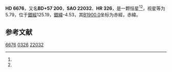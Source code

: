 {{Starbox begin
| name = HD 6676
}}
{{Starbox observe
| epoch = [[J2000.0|J2000.0]]
| constell = {{星座名待查}}<ref name=SIMBAD>{{cite web
 | url=http://simbad.u-strasbg.fr/simbad/sim-id?Ident=HR+326
 | title =Pulsating variable Star
 | publisher=Centre de Données astronomiques de Strasbourg
 | work=SIMBAD
 | accessdate=2012-07-13}}</ref><ref name=DATA>{{cite web
 | url=http://vizier.u-strasbg.fr/viz-bin/VizieR-5?-out.add=.&-source=5050&-corr=PK=HR&-out.max=9999&HR=326
 | title=VizieR Detailed Page
 | accessdate=2012-07-13
 | archive-date=2016-03-04
 | archive-url=https://web.archive.org/web/20160304214719/http://vizier.u-strasbg.fr/viz-bin/VizieR-5?-out.add=.&-source=5050&-corr=PK=HR&-out.max=9999&HR=326
 | dead-url=no
 }}</ref>
| 星官 = 
| ra = {{RA|1|8|33.3}}<ref name=SIMBAD /><ref name=DATA />
| dec = {{DEC|+58|15|49}}<ref name=SIMBAD /><ref name=DATA />
| appmag_v = 5.79<ref name=SIMBAD /><ref name=DATA />
}}
{{Starbox character
| class = B8V<ref name=SIMBAD /><ref name=DATA />
| b-v = -0.01<ref name=SIMBAD /><ref name=DATA />
| u-b = -0.27<ref name=SIMBAD /><ref name=DATA />
| r-i = <ref name=SIMBAD /><ref name=DATA />
| variable = 
}}
{{Starbox astrometry
| radial_v = -0.27
| prop_mo_ra = -4
| parallax = 
| p_error = 
}}
{{Starbox catalog
| names =BD+57 200，[[SAO星表|SAO]] 22032，[[HD星表|HD]] 6676，[[HR星表|HR]] 326}}
{{Starbox reference |Simbad=HR+326}}
{{Starbox end}}

'''HD 6676'''，又名'''BD+57 200'''，'''SAO 22032'''、'''HR 326'''，是一颗恒星<ref name=SIMBAD /><ref name=DATA />，视星等为5.79，位于[[銀道座標系|銀經]]125.19，[[銀道座標系|銀緯]]-4.53，其[[B1900.0|B1900.0]]坐标为赤經{{RA|1|2|25.6}}，赤緯{{DEC|+57|-4.53|47}}。

== 参考文献 ==
{{reflist}}

{{star-stub}}

[[Category:HD和HDE天體|6676]]
[[Category:HR天體|0326]]
[[Category:SAO天體|22032]]